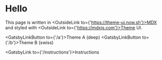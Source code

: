 

# Hello

This page is written in <OutsideLink to={'https://theme-ui.now.sh'}>MDX</OutsideLink> and styled with <OutsideLink to={'https://mdxjs.com'}>Theme UI</OutsideLink>.

<GatsbyLinkButton to={'/a'}>Theme A (deep)</GatsbyLinkButton>
<GatsbyLinkButton to={'/b'}>Theme B (swiss)</GatsbyLinkButton>

<GatsbyLink to={'/instructions'}>Instructions</GatsbyLink>
